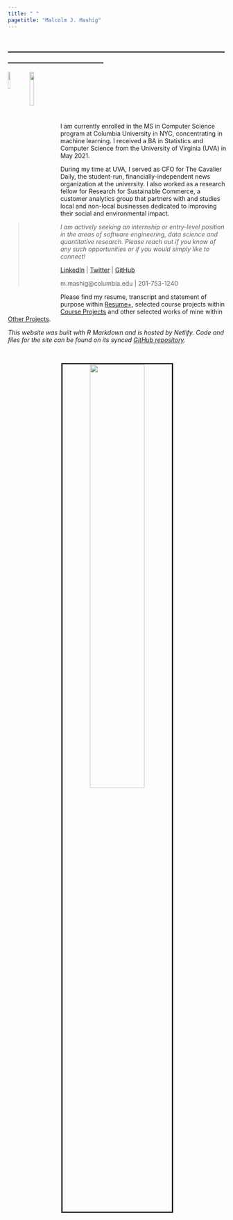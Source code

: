 ```yaml
---
title: " "
pagetitle: "Malcolm J. Mashig"
---
```


## ________________________________________________________________________

<img src="images/columbia.jpg" style="width:10%; border:0px solid; margin-right: 0px" align="left">

<img src="images/uva.jpg" style="width:14%; border:0px solid; margin-right: 0px" align="left">

<br>
<br>
<br>
<br>
<br>
<br>

I am currently enrolled in the MS in Computer Science program at Columbia University in NYC, concentrating in machine learning. I received a BA in Statistics and Computer Science from the University of Virginia (UVA) in May 2021.

During my time at UVA, I served as CFO for The Cavalier Daily, the student-run, financially-independent news organization at the university. I also worked as a research fellow for Research for Sustainable Commerce, a customer analytics group that partners with and studies local and non-local businesses dedicated to improving their social and environmental impact.

<blockquote>
*I am actively seeking an internship or entry-level position in the areas of software engineering, data science and quantitative research. Please reach out if you know of any such opportunities or if you would simply like to connect!*

<a href="https://www.linkedin.com/in/malcolm-mashig/" target="_blank">LinkedIn</a> | <a href="https://twitter.com/MalcolmMashig" target="_blank">Twitter</a> | <a href="https://github.com/MalcolmMashig" target="_blank">GitHub</a>

m.mashig@columbia.edu | 201-753-1240
</blockquote>

Please find my resume, transcript and statement of purpose within [Resume+](https://malcolm-mashig.netlify.app/resume.html), selected course projects within [Course Projects](https://malcolm-mashig.netlify.app/coursework.html) and other selected works of mine within [Other Projects](https://malcolm-mashig.netlify.app/other-projects.html).

*This website was built with R Markdown and is hosted by Netlify. Code and files for the site can be found on its synced <a href="https://github.com/MalcolmMashig/portfolio-website" target="_blank">GitHub repository</a>.*

<br>

<center>

<img src="images/me-at-columbia.jpeg" style="width:50%; border:3px solid; margin-right: 0px" align="middle">

</center>